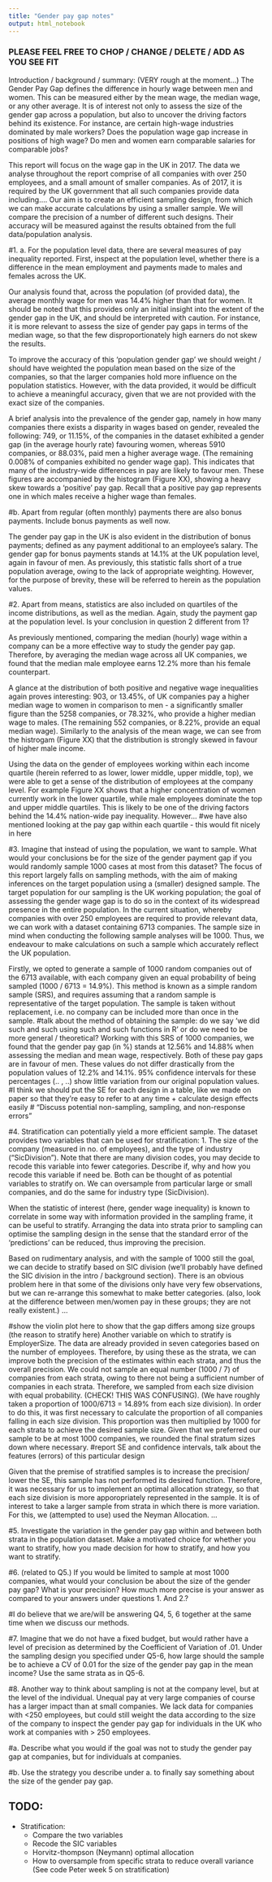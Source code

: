 ```yaml
---
title: "Gender pay gap notes"
output: html_notebook
---
```


### PLEASE FEEL FREE TO CHOP / CHANGE / DELETE / ADD AS YOU SEE FIT ###

Introduction / background / summary: (VERY rough at the moment...)
The Gender Pay Gap defines the difference in hourly wage between men and women. This can be measured either by the mean wage, the median wage, or any other average. It is of interest not only to assess the size of the gender gap across a population, but also to uncover the driving factors behind its existence. For instance, are certain high-wage industries dominated by male workers? Does the population wage gap increase in positions of high wage? Do men and women earn comparable salaries for comparable jobs?

This report will focus on the wage gap in the UK in 2017. The data we analyse throughout the report comprise of all companies with over 250 employees, and a small amount of smaller companies. As of 2017, it is required by the UK government that all such companies provide data including....
Our aim is to create an efficient sampling design, from which we can make accurate calculations by using a smaller sample. We will compare the precision of a number of different such designs. Their accuracy will be measured against the results obtained from the full data/population analysis. 


#1.	a. For the population level data, there are several measures of pay inequality reported. First, inspect at the population level, whether there is a difference in the mean employment and payments made to males and females across the UK. 

Our analysis found that, across the population (of provided data), the average monthly wage for men was 14.4% higher than that for women. It should be noted that this provides only an initial insight into the extent of the gender gap in the UK, and should be interpreted with caution. For instance, it is more relevant to assess the size of gender pay gaps in terms of the median wage, so that the few disproportionately high earners do not skew the results. 

To improve the accuracy of this 'population gender gap' we should weight / should have weighted the population mean based on the size of the companies, so that the larger companies hold more influence on the population statistics. However, with the data provided, it would be difficult to achieve a meaningful accuracy, given that we are not provided with the exact size of the companies. 

A brief analysis into the prevalence of the gender gap, namely in how many companies there exists a disparity in wages based on gender, revealed the following:
749, or 11.15%, of the companies in the dataset exhibited a gender gap (in the average hourly rate) favouring women, whereas 5910 companies, or 88.03%, paid men a higher average wage. (The remaining 0.008% of companies exhibited no gender wage gap). This indicates that many of the industry-wide differences in pay are likely to favour men. These figures are accompanied by the histogram (Figure XX), showing a heavy skew towards a 'positive' pay gap. Recall that a positive pay gap represents one in which males receive a higher wage than females.

#b. Apart from regular (often monthly) payments there are also bonus payments. Include bonus payments as well now.

The gender pay gap in the UK is also evident in the distribution of bonus payments; defined as any payment additional to an employee's salary. The gender gap for bonus payments stands at 14.1% at the UK population level, again in favour of men. As previously, this statistic falls short of a true population average, owing to the lack of appropriate weighting. However, for the purpose of brevity, these will be referred to herein as the population values. 

#2.	Apart from means, statistics are also included on quartiles of the income distributions, as well as the median. Again, study the payment gap at the population level. Is your conclusion in question 2 different from 1?

As previously mentioned, comparing the median (hourly) wage within a company can be a more effective way to study the gender pay gap. Therefore, by averaging the median wage across all UK companies, we found that the median male employee earns 12.2% more than his female counterpart. 

A glance at the distribution of both positive and negative wage inequalities again proves interesting:
903, or 13.45%, of UK companies pay a higher median wage to women in comparison to men - a significantly smaller figure than the 5258 companies, or 78.32%, who provide a higher median wage to males. (The remaining 552 companies, or 8.22%, provide an equal median wage). Similarly to the analysis of the mean wage, we can see from the histrogam (Figure XX) that the distribution is strongly skewed in favour of higher male income. 

Using the data on the gender of employees working within each income quartile (herein referred to as lower, lower middle, upper middle, top), we were able to get a sense of the distribution of employees at the company level. For example Figure XX shows that a higher concentration of women currently work in the lower quartile, while male employees dominate the top and upper middle quartiles. This is likely to be one of the driving factors behind the 14.4% nation-wide pay inequality. However...
#we have also mentioned looking at the pay gap within each quartile - this would fit nicely in here 

#3.	Imagine that instead of using the population, we want to sample. What would your conclusions be for the size of the gender payment gap if you would randomly sample 1000 cases at most from this dataset?
The focus of this report largely falls on sampling methods, with the aim of making inferences on the target population using a (smaller) designed sample. The target population for our sampling is the UK working population; the goal of assessing the gender wage gap is to do so in the context of its widespread presence in the entire population. In the current situation, whereby companies with over 250 employees are required to provide relevant data, we can work with a dataset containing 6713 companies. The sample size in mind when conducting the following sample analyses will be 1000. Thus, we endeavour to make calculations on such a sample which accurately reflect the UK population. 

Firstly, we opted to generate a sample of 1000 random companies out of the 6713 available, with each company given an equal probability of being sampled (1000 / 6713 = 14.9%). This method is known as a simple random sample (SRS), and requires assuming that a random sample is representative of the target population. The sample is taken without replacement, i.e. no company can be included more than once in the sample. 
#talk about the method of obtaining the sample: do we say 'we did such and such using such and such functions in R' or do we need to be more general / theoretical?
Working with this SRS of 1000 companies, we found that the gender pay gap (in %) stands at 12.56% and 14.88% when assessing the median and mean wage, respectively. Both of these pay gaps are in favour of men. These values do not differ drastically from the population values of 12.2% and 14.1%. 95% confidence intervals for these percentages (.. , ..) show little variation from our original population values. 
#I think we should put the SE for each design in a table, like we made on paper so that they're easy to refer to at any time + calculate design effects easily 
# "Discuss potential non-sampling, sampling, and non-response errors" 


#4.	Stratification can potentially yield a more efficient sample. The dataset provides two variables that can be used for stratification: 1. The size of the company (measured in no. of employees), and the type of industry (“SicDivision”). Note that there are many division codes, you may decide to recode this variable into fewer categories. Describe if, why and how you recode this variable if need be. Both can be thought of as potential variables to stratify on. We can oversample from particular large or small companies, and do the same for industry type (SicDivision).

When the statistic of interest (here, gender wage inequality) is known to correlate in some way with information provided in the sampling frame, it can be useful to stratify. Arranging the data into strata prior to sampling can optimise the sampling design in the sense that the standard error of the 'predictions' can be reduced, thus improving the precision. 

Based on rudimentary analysis, and with the sample of 1000 still the goal, we can decide to stratify based on SIC division (we'll probably have defined the SIC division in the intro / background section). There is an obvious problem here in that some of the divisions only have very few observations, but we can re-arrange this somewhat to make better categories. (also, look at the difference between men/women pay in these groups; they are not really existent.) ... 

#show the violin plot here to show that the gap differs among size groups (the reason to stratify here)
Another variable on which to stratify is EmployerSize. The data are already provided in seven categories based on the number of employees. Therefore, by using these as the strata, we can improve both the precision of the estimates within each strata, and thus the overall precision. We could not sample an equal number (1000 / 7) of companies from each strata, owing to there not being a sufficient number of companies in each strata. Therefore, we sampled from each size division with equal probability.  (CHECK! THIS WAS CONFUSING). (We have roughly taken a proportion of 1000/6713 = 14.89% from each size division). In order to do this, it was first necessary to calculate the proportion of all companies falling in each size division. This proportion was then multiplied by 1000 for each strata to achieve the desired sample size. Given that we preferred our sample to be at most 1000 companies, we rounded the final stratum sizes down where necessary. 
#report SE and confidence intervals, talk about the features (errors) of this particular design 

Given that the premise of stratified samples is to increase the precision/ lower the SE, this sample has not performed its desired function. Therefore, it was necessary for us to implement an optimal allocation strategy, so that each size division is more apporopriately represented in the sample. It is of interest to take a larger sample from strata in which there is more variation. For this, we (attempted to use) used the Neyman Allocation. ... 

#5.	Investigate the variation in the gender pay gap within and between both strata in the population dataset. Make a motivated choice for whether you want to stratify, how you made decision for how to stratify, and how you want to stratify. 


#6.	(related to Q5.) If you would be limited to sample at most 1000 companies, what would your conclusion be about the size of the gender pay gap? What is your precision? How much more precise is your answer as compared to your answers under questions 1. And 2.?

#I do believe that we are/will be answering Q4, 5, 6 together at the same time when we discuss our methods.

#7.	Imagine that we do not have a fixed budget, but would rather have a level of precision as determined by the Coefficient of Variation of .01. Under the sampling design you specified under Q5-6, how large should the sample be to achieve a CV of 0.01 for the size of the gender pay gap in the mean income? Use the same strata as in Q5-6.


#8.	Another way to think about sampling is not at the company level, but at the level of the individual. Unequal pay at very large companies of course has a larger impact than at small companies. We lack data for companies with <250 employees, but could still weight the data according to the size of the company to inspect the gender pay gap for individuals in the UK who work at companies with > 250 employees.

#a.	Describe what you would if the goal was not to study the gender pay gap at companies, but for individuals at companies. 

#b.	Use the strategy you describe under a. to finally say something about the size of the gender pay gap.

## TODO:

- Stratification:
  * Compare the two variables
  * Recode the SIC variables
  * Horvitz-thompson (Neymann) optimal allocation
  * How to oversample from specific strata to reduce overall variance
  (See code Peter week 5 on stratification)
